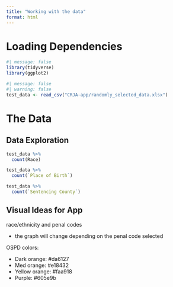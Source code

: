 ```yaml
---
title: "Working with the data"
format: html
---
```


# Loading Dependencies
```r
#| message: false
library(tidyverse)
library(ggplot2)
```


```r
#| message: false
#| warning: false
test_data <- read_csv("CRJA-app/randomly_selected_data.xlsx")
```

# The Data

## Data Exploration

```r
test_data %>%
  count(Race)

test_data %>%
  count(`Place of Birth`)

test_data %>%
  count(`Sentencing County`)

```

## Visual Ideas for App

race/ethnicity and penal codes

- the graph will change depending on the penal code selected

OSPD colors:

- Dark orange: #da6127
- Med orange: #e18432
- Yellow orange: #faa918
- Purple: #605e9b

